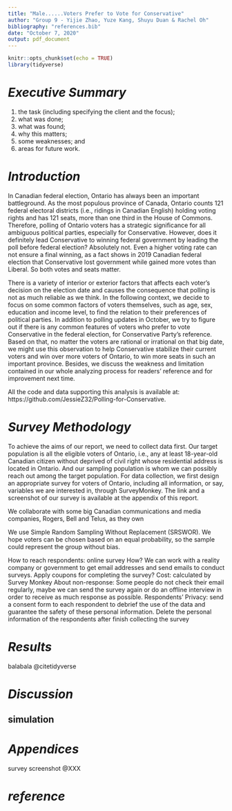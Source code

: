 ```yaml
---
title: "Male......Voters Prefer to Vote for Conservative"
author: "Group 9 - Yijie Zhao, Yuze Kang, Shuyu Duan & Rachel Oh"
bibliography: "references.bib"
date: "October 7, 2020"
output: pdf_document
---
```


```r
knitr::opts_chunk$set(echo = TRUE)
library(tidyverse)
```

# *Executive Summary*

1) the task (including specifying the client and the focus);
2) what was done;
3) what was found;
4) why this matters;
5) some weaknesses; and
6) areas for future work.


# *Introduction*

In Canadian federal election, Ontario has always been an important battleground. As the most populous province of Canada, Ontario counts 121 federal electoral districts (i.e., ridings in Canadian English) holding voting rights and has 121 seats, more than one third in the House of Commons. Therefore, polling of Ontario voters has a strategic significance for all ambiguous political parties, especially for Conservative. However, does it definitely lead Conservative to winning federal government by leading the poll before federal election? Absolutely not. Even a higher voting rate can not ensure a final winning, as a fact shows in 2019 Canadian federal election that Conservative lost government while gained more votes than Liberal. So both votes and seats matter. 

There is a variety of interior or exterior factors that affects each voter's decision on the election date and causes the consequence that polling is not as much reliable as we think. In the following context, we decide to focus on some common factors of voters themselves, such as age, sex, education and income level, to find the relation to their preferences of political parties. In addition to polling updates in October, we try to figure out if there is any common features of voters who prefer to vote Conservative in the federal election, for Conservative Party's reference. Based on that, no matter the voters are rational or irrational on that big date, we might use this observation to help Conservative stabilize their current voters and win over more voters of Ontario, to win more seats in such an important province. Besides, we discuss the weakness and limitation contained in our whole analyzing process for readers' reference and for improvement next time.

All the code and data supporting this analysis is available at: https://github.com/JessieZ32/Polling-for-Conservative.


# *Survey Methodology*

To achieve the aims of our report, we need to collect data first. Our target population is all the eligible voters of Ontario, i.e., any at least 18-year-old Canadian citizen without deprived of civil right whose residential address is located in Ontario. And our sampling population is whom we can possibly reach out among the target population. For data collection, we first design an appropriate survey for voters of Ontario, including all information, or say, variables we are interested in, through SurveyMonkey. The link and a screenshot of our survey is available at the appendix of this report. 

We collaborate with some big Canadian communications and media companies, Rogers, Bell and Telus, as they own  

We use Simple Random Sampling Without Replacement (SRSWOR). We hope voters can be chosen based on an equal probability, so the sample could represent the group without bias.

How to reach respondents: online survey How? We can work with a reality company or government to get email addresses and send emails to conduct surveys. 
Apply coupons for completing the survey?
Cost: calculated by Survey Monkey
About non-response: Some people do not check their email regularly, maybe we can send the survey again or do an offline interview in order to receive as much response as possible. 
Respondents’ Privacy: send a consent form to each respondent to debrief the use of the data and guarantee the safety  of these personal information.
Delete the personal information of the respondents after finish collecting the survey




# *Results*

balabala @citetidyverse


# *Discussion*

## simulation



# *Appendices*

survey screenshot @XXX


# *reference*



